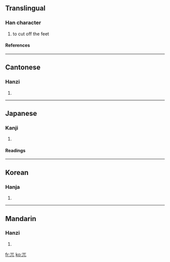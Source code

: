 {{see|兀}}

==Translingual==
===Han character===
{{Han char|rn=10|rad=儿|as=01|sn=3|four=1021<sub>0</sub>|canj=一山 (MU)}}
# to cut off the feet
====References====
{{Han ref|kx=0123.020|dkj=01337|dj=0257.220|hdz=10264.050|uh=5140|ud=20800|bh=A461|bd=42081}}
----
==Cantonese==
===Hanzi===
{{yue-hanzi|jyut=|y=ngat6}}
# {{defn|Cantonese}}
----
==Japanese==
===Kanji===
{{ja-kanji|grade=|rs=儿01}}
# {{defn|Japanese}}
====Readings====
{{ja-readings|on=[[こつ]] (kotsu), [[ごつ]] (gotsu)|kun=[[たかい]] (takai), [[はげる]] (hageru), [[あしきる]] (ashikiru)}}
----
==Korean==
===Hanja===
{{ko-hanja|hangeul=올|rv=ol|mr=ol}}
# {{defn|Korean}}
----
==Mandarin==
===Hanzi===
{{cmn-hanzi|pin=[[wù]] ([[wu4]]), [[zǎn]] ([[zan3]])|wg=wu<sup>4</sup>, tsan<sup>3</sup>}}
# {{defn|Mandarin}}

[[fr:兀]]
[[ko:兀]]